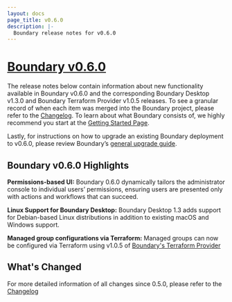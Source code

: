```yaml
---
layout: docs
page_title: v0.6.0
description: |-
  Boundary release notes for v0.6.0
---
```


# [Boundary v0.6.0](/boundary/downloads)

The release notes below contain information about new functionality available in Boundary v0.6.0 and the corresponding Boundary Desktop v1.3.0 and Boundary Terraform Provider v1.0.5 releases.
To see a granular record of when each item was merged into the Boundary project, please refer to the [Changelog](https://github.com/hashicorp/boundary/blob/main/CHANGELOG.md).
To learn about what Boundary consists of, we highly recommend you start at the [Getting Started Page](/boundary/docs/getting-started).

Lastly, for instructions on how to upgrade an existing Boundary deployment to v0.6.0, please review Boundary’s [general upgrade guide](/boundary/tutorials/oss-configuration/upgrade-version).

## Boundary v0.6.0 Highlights

**Permissions-based UI:** Boundary 0.6.0 dynamically tailors the administrator console to individual users’ permissions, ensuring users are presented only with actions and workflows that can succeed.

**Linux Support for Boundary Desktop:** Boundary Desktop 1.3 adds support for Debian-based Linux distributions in addition to existing macOS and Windows support.

**Managed group configurations via Terraform:** Managed groups can now be configured via Terraform using v1.0.5 of [Boundary's Terraform Provider](https://registry.terraform.io/providers/hashicorp/boundary/latest)

## What's Changed

For more detailed information of all changes since 0.5.0, please refer to the [Changelog](https://github.com/hashicorp/boundary/blob/main/CHANGELOG.md)

